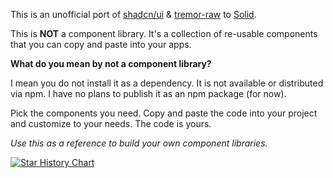<MDXHeader
  title="Introduction"
  description="Re-usable components. Built with Kobalte & corvu. Styled with Tailwind CSS."
/>

This is an unofficial port of [shadcn/ui](https://github.com/shadcn-ui/ui) & [tremor-raw](https://github.com/tremorlabs/tremor-raw) to [Solid](https://www.solidjs.com/).

This is **NOT** a component library. It's a collection of re-usable components that you can copy and paste into your apps.

**What do you mean by not a component library?**

I mean you do not install it as a dependency. It is not available or distributed via npm. I have no plans to publish it as an npm package (for now).

Pick the components you need. Copy and paste the code into your project and customize to your needs. The code is yours.

_Use this as a reference to build your own component libraries._

[![Star History Chart](/star-history.png)](https://star-history.com/#stefan-karger/solid-ui-components&Date)
